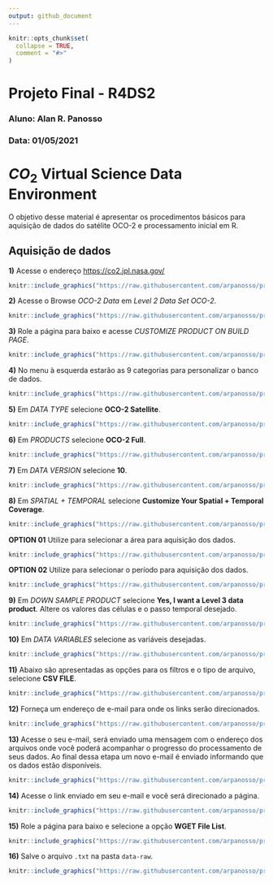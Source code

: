 ```yaml
---
output: github_document
---
```


<!-- README.md is generated from README.Rmd. Please edit that file -->

```r
knitr::opts_chunk$set(
  collapse = TRUE,
  comment = "#>"
)
```

# Projeto Final - R4DS2
### Aluno: Alan R. Panosso
### Data: 01/05/2021
<!-- badges: start -->
<!-- badges: end -->

# $CO_2$ Virtual Science Data Environment

O objetivo desse material é apresentar os procedimentos básicos para aquisição de dados do satélite OCO-2 e processamento inicial em R.

## Aquisição de dados

**1)** Acesse o endereço <https://co2.jpl.nasa.gov/>
  
```r
knitr::include_graphics("https://raw.githubusercontent.com/arpanosso/projetofinal_r4ds2/master/inst/jpl_01.png")
```
**2)** Acesse o Browse *OCO-2 Data* em *Level 2 Data Set OCO-2*.

```r
knitr::include_graphics("https://raw.githubusercontent.com/arpanosso/projetofinal_r4ds2/master/inst/jpl_02.png")
```

**3)** Role a página para baixo e acesse *CUSTOMIZE PRODUCT ON BUILD PAGE*.

```r
knitr::include_graphics("https://raw.githubusercontent.com/arpanosso/projetofinal_r4ds2/master/inst/jpl_03.png")
```

**4)** No menu à esquerda estarão as 9 categorias para personalizar o banco de dados.

```r
knitr::include_graphics("https://raw.githubusercontent.com/arpanosso/projetofinal_r4ds2/master/inst/jpl_04.png")
```

**5)** Em *DATA TYPE* selecione **OCO-2 Satellite**.

```r
knitr::include_graphics("https://raw.githubusercontent.com/arpanosso/projetofinal_r4ds2/master/inst/jpl_05.png")
```

**6)** Em *PRODUCTS* selecione **OCO-2 Full**.

```r
knitr::include_graphics("https://raw.githubusercontent.com/arpanosso/projetofinal_r4ds2/master/inst/jpl_06.png")
```

**7)** Em *DATA VERSION* selecione **10**.

```r
knitr::include_graphics("https://raw.githubusercontent.com/arpanosso/projetofinal_r4ds2/master/inst/jpl_07.png")
```

**8)** Em *SPATIAL + TEMPORAL* selecione **Customize Your Spatial + Temporal Coverage**.

```r
knitr::include_graphics("https://raw.githubusercontent.com/arpanosso/projetofinal_r4ds2/master/inst/jpl_08.png")
```

**OPTION 01** Utilize para selecionar a área para aquisição dos dados.

```r
knitr::include_graphics("https://raw.githubusercontent.com/arpanosso/projetofinal_r4ds2/master/inst/jpl_09.png")
```

**OPTION 02** Utilize para selecionar o período para aquisição dos dados.

```r
knitr::include_graphics("https://raw.githubusercontent.com/arpanosso/projetofinal_r4ds2/master/inst/jpl_09_1.png")
```

**9)** Em *DOWN SAMPLE PRODUCT* selecione **Yes, I want a Level 3 data product**. Altere os valores das células e o passo temporal desejado.

```r
knitr::include_graphics("https://raw.githubusercontent.com/arpanosso/projetofinal_r4ds2/master/inst/jpl_10.png")
```

**10)** Em *DATA VARIABLES* selecione as variáveis desejadas.

```r
knitr::include_graphics("https://raw.githubusercontent.com/arpanosso/projetofinal_r4ds2/master/inst/jpl_11.png")
```


**11)** Abaixo são apresentadas as opções para os filtros e o tipo de arquivo, selecione **CSV FILE**.

```r
knitr::include_graphics("https://raw.githubusercontent.com/arpanosso/projetofinal_r4ds2/master/inst/jpl_11_1.png")
```

**12)** Forneça um endereço de e-mail para onde os links serão direcionados.

```r
knitr::include_graphics("https://raw.githubusercontent.com/arpanosso/projetofinal_r4ds2/master/inst/jpl_12.png")
```
**13)** Acesse o seu e-mail, será enviado uma mensagem com o endereço dos arquivos onde você poderá acompanhar o progresso do processamento de seus dados. Ao final dessa etapa um novo e-mail é enviado informando que os dados estão disponíveis.

```r
knitr::include_graphics("https://raw.githubusercontent.com/arpanosso/projetofinal_r4ds2/master/inst/jpl_13.png")
```

**14)** Acesse o link enviado em seu e-mail e você será direcionado a página.

```r
knitr::include_graphics("https://raw.githubusercontent.com/arpanosso/projetofinal_r4ds2/master/inst/jpl_14.png")
```

**15)** Role a página para baixo e selecione a opção **WGET File List**.

```r
knitr::include_graphics("https://raw.githubusercontent.com/arpanosso/projetofinal_r4ds2/master/inst/jpl_15.png")
```


**16)** Salve o arquivo `.txt` na pasta `data-raw`.

```r
knitr::include_graphics("https://raw.githubusercontent.com/arpanosso/projetofinal_r4ds2/master/inst/jpl_16.png")
```




